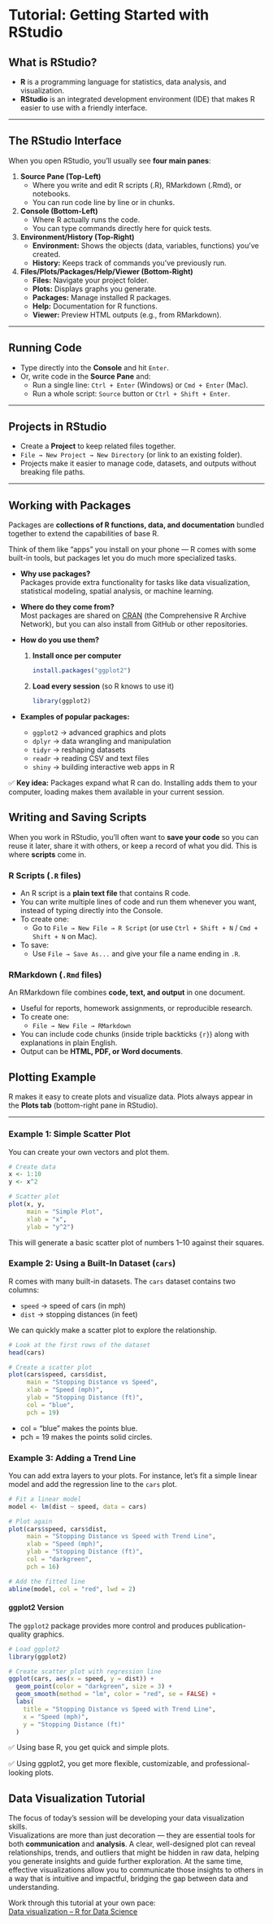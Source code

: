 # Tutorial: Getting Started with RStudio

## What is RStudio?
- **R** is a programming language for statistics, data analysis, and visualization.  
- **RStudio** is an integrated development environment (IDE) that makes R easier to use with a friendly interface.  

---

## The RStudio Interface
When you open RStudio, you’ll usually see **four main panes**:

1. **Source Pane (Top-Left)**  
   - Where you write and edit R scripts (.R), RMarkdown (.Rmd), or notebooks.  
   - You can run code line by line or in chunks.  

2. **Console (Bottom-Left)**  
   - Where R actually runs the code.  
   - You can type commands directly here for quick tests.  

3. **Environment/History (Top-Right)**  
   - **Environment:** Shows the objects (data, variables, functions) you’ve created.  
   - **History:** Keeps track of commands you’ve previously run.  

4. **Files/Plots/Packages/Help/Viewer (Bottom-Right)**  
   - **Files:** Navigate your project folder.  
   - **Plots:** Displays graphs you generate.  
   - **Packages:** Manage installed R packages.  
   - **Help:** Documentation for R functions.  
   - **Viewer:** Preview HTML outputs (e.g., from RMarkdown).  

---

## Running Code
- Type directly into the **Console** and hit `Enter`.  
- Or, write code in the **Source Pane** and:  
  - Run a single line: `Ctrl + Enter` (Windows) or `Cmd + Enter` (Mac).  
  - Run a whole script: `Source` button or `Ctrl + Shift + Enter`.  

---

## Projects in RStudio
- Create a **Project** to keep related files together.  
- `File → New Project → New Directory` (or link to an existing folder).  
- Projects make it easier to manage code, datasets, and outputs without breaking file paths.  

---

## Working with Packages

Packages are **collections of R functions, data, and documentation** bundled together to extend the capabilities of base R.  

Think of them like "apps" you install on your phone — R comes with some built-in tools, but packages let you do much more specialized tasks.

- **Why use packages?**  
  Packages provide extra functionality for tasks like data visualization, statistical modeling, spatial analysis, or machine learning.

- **Where do they come from?**  
  Most packages are shared on [CRAN](https://cran.r-project.org/) (the Comprehensive R Archive Network), but you can also install from GitHub or other repositories.

- **How do you use them?**
  1. **Install once per computer**  
     ```r
     install.packages("ggplot2")
     ```
  2. **Load every session** (so R knows to use it)  
     ```r
     library(ggplot2)
     ```

- **Examples of popular packages:**  
  - `ggplot2` → advanced graphics and plots  
  - `dplyr` → data wrangling and manipulation  
  - `tidyr` → reshaping datasets  
  - `readr` → reading CSV and text files  
  - `shiny` → building interactive web apps in R  

✅ **Key idea:** Packages expand what R can do. Installing adds them to your computer, loading makes them available in your current session.

## Writing and Saving Scripts

When you work in RStudio, you’ll often want to **save your code** so you can reuse it later, share it with others, or keep a record of what you did. This is where **scripts** come in.

### R Scripts (`.R` files)
- An R script is a **plain text file** that contains R code.  
- You can write multiple lines of code and run them whenever you want, instead of typing directly into the Console.  
- To create one:  
  - Go to `File → New File → R Script` (or use `Ctrl + Shift + N` / `Cmd + Shift + N` on Mac).  
- To save:  
  - Use `File → Save As...` and give your file a name ending in `.R`.  

### RMarkdown (`.Rmd` files)

An RMarkdown file combines **code, text, and output** in one document.  

- Useful for reports, homework assignments, or reproducible research.  
- To create one:  
  - `File → New File → RMarkdown`  
- You can include code chunks (inside triple backticks ```{r}```) along with explanations in plain English.  
- Output can be **HTML, PDF, or Word documents**.

## Plotting Example

R makes it easy to create plots and visualize data. Plots always appear in the **Plots tab** (bottom-right pane in RStudio).

---

### Example 1: Simple Scatter Plot
You can create your own vectors and plot them.

```r
# Create data
x <- 1:10
y <- x^2

# Scatter plot
plot(x, y, 
     main = "Simple Plot", 
     xlab = "x", 
     ylab = "y^2")
```

This will generate a basic scatter plot of numbers 1–10 against their squares.

### Example 2: Using a Built-In Dataset (`cars`)

R comes with many built-in datasets. The `cars` dataset contains two columns:

- `speed` → speed of cars (in mph)  
- `dist` → stopping distances (in feet)  

We can quickly make a scatter plot to explore the relationship.

```r
# Look at the first rows of the dataset
head(cars)

# Create a scatter plot
plot(cars$speed, cars$dist, 
     main = "Stopping Distance vs Speed",
     xlab = "Speed (mph)",
     ylab = "Stopping Distance (ft)",
     col = "blue",
     pch = 19)
```

- col = "blue" makes the points blue.
- pch = 19 makes the points solid circles.

### Example 3: Adding a Trend Line

You can add extra layers to your plots. For instance, let’s fit a simple linear model and add the regression line to the `cars` plot.

```r
# Fit a linear model
model <- lm(dist ~ speed, data = cars)

# Plot again
plot(cars$speed, cars$dist, 
     main = "Stopping Distance vs Speed with Trend Line",
     xlab = "Speed (mph)",
     ylab = "Stopping Distance (ft)",
     col = "darkgreen",
     pch = 16)

# Add the fitted line
abline(model, col = "red", lwd = 2)
```

#### ggplot2 Version

The `ggplot2` package provides more control and produces publication-quality graphics.

```r
# Load ggplot2
library(ggplot2)

# Create scatter plot with regression line
ggplot(cars, aes(x = speed, y = dist)) +
  geom_point(color = "darkgreen", size = 3) +
  geom_smooth(method = "lm", color = "red", se = FALSE) +
  labs(
    title = "Stopping Distance vs Speed with Trend Line",
    x = "Speed (mph)",
    y = "Stopping Distance (ft)"
  )
```

✅ Using base R, you get quick and simple plots.

✅ Using ggplot2, you get more flexible, customizable, and professional-looking plots.

## Data Visualization Tutorial 

The focus of today's session will be developing your data visualization skills.  
Visualizations are more than just decoration — they are essential tools for both **communication** and **analysis**. A clear, well-designed plot can reveal relationships, trends, and outliers that might be hidden in raw data, helping you generate insights and guide further exploration. At the same time, effective visualizations allow you to communicate those insights to others in a way that is intuitive and impactful, bridging the gap between data and understanding.

Work through this tutorial at your own pace:  
[Data visualization – R for Data Science](https://r4ds.hadley.nz/data-visualize.html)



